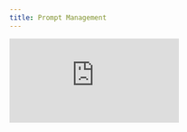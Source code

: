 ```yaml
---
title: Prompt Management
---
```


<div style={{
    position: 'relative',
    paddingBottom: '56.25%', // 16:9 aspect ratio
    height: 0,
    overflow: 'hidden',
    maxWidth: '100%',
    marginBottom: '20px'
}}>
    <iframe
        src="https://www.loom.com/embed/318664e39d5445d98d190a6f25c4dfd8?sid=dc4b9f46-5fa4-49db-83d1-0aa4fe95a8c5"
        frameborder="0"
        webkitallowfullscreen
        mozallowfullscreen
        allowfullscreen
        style={{
            position: 'absolute',
            top: 0,
            left: 0,
            width: '100%',
            height: '100%',
        }}
    />
</div>

## Scaling Prompt Engineering with Systematic Management

This video addresses a critical but often overlooked aspect of LLM application development: [prompt management](https://www.comet.com/docs/opik/prompt_engineering/prompt_management). As applications grow, teams can end up with dozens or hundreds of [prompts](https://www.comet.com/docs/opik/prompt_engineering/prompt_management) that become duplicated, outdated, or inconsistently applied without proper organization. You'll learn how Opik's [prompt management](https://www.comet.com/docs/opik/prompt_engineering/prompt_management) features help organize, version, and share [prompts](https://www.comet.com/docs/opik/prompt_engineering/prompt_management) across teams, transforming chaotic prompt handling into systematic, scalable workflows.

## Key Highlights

- **Systematic Organization**: Organize [prompts](https://www.comet.com/docs/opik/prompt_engineering/prompt_management) into logical "prompt buckets" with clear naming conventions (project-based + prompt type) to prevent chaos as you scale
- **Complete Version History**: Track full commit history with 16+ versions per [prompt](https://www.comet.com/docs/opik/prompt_engineering/prompt_management), including timestamps and commit messages for complete prompt evolution visibility
- **[Experiment](https://www.comet.com/docs/opik/evaluation/evaluate_your_llm) Integration**: See all [experiments](https://www.comet.com/docs/opik/evaluation/evaluate_your_llm) connected to specific [prompts](https://www.comet.com/docs/opik/prompt_engineering/prompt_management), making it easy to identify which prompt variations performed best across different test runs
- **Side-by-Side Comparison**: Use compare features to analyze differences between [prompt](https://www.comet.com/docs/opik/prompt_engineering/prompt_management) versions, enabling data-driven prompt optimization decisions
- **Rich Metadata Support**: Attach key-value metadata to [prompts](https://www.comet.com/docs/opik/prompt_engineering/prompt_management) as standard JSON objects for additional context and organization
- **Programmatic Management**: Use [`opik.Prompt`](https://www.comet.com/docs/opik/prompt_engineering/managing_prompts_in_code) class to create and commit [prompts](https://www.comet.com/docs/opik/prompt_engineering/prompt_management) directly from code, integrating prompt management into development workflows
- **Team Collaboration**: Tag and share [prompts](https://www.comet.com/docs/opik/prompt_engineering/prompt_management) across team members, ensuring consistency and preventing duplication across projects
- **Performance Tracking**: View attached [metrics](https://www.comet.com/docs/opik/evaluation/metrics/overview) from [experiments](https://www.comet.com/docs/opik/evaluation/evaluate_your_llm) directly in prompt views, connecting prompt changes to performance outcomes
- **[Playground](https://www.comet.com/docs/opik/prompt_engineering/playground) Integration**: Seamlessly use tracked [prompts](https://www.comet.com/docs/opik/prompt_engineering/prompt_management) in Opik's [playground](https://www.comet.com/docs/opik/prompt_engineering/playground) for testing and iteration (covered in next video)
